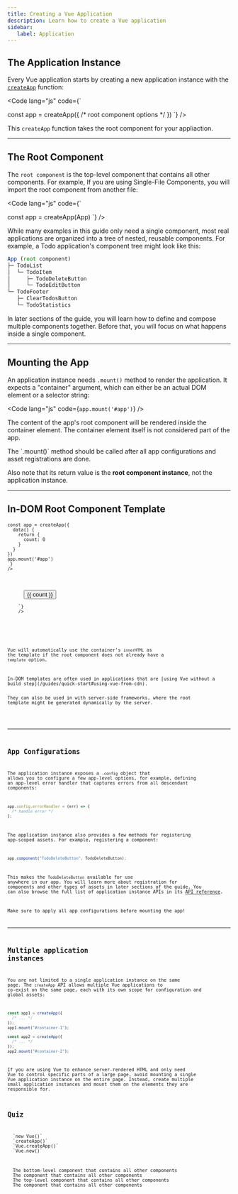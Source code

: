 ```yaml
---
title: Creating a Vue Application
description: Learn how to create a Vue application   
sidebar: 
   label: Application
---
```


## The Application Instance

Every Vue application starts by creating a new application instance with the [`createApp`](https://vuejs.org/api/application.html#createapp) function:

<Code
lang="js"
code={`

const app = createApp({
  /* root component options */
})
`}
/>

This `createApp` function takes the root component for your appliaction.

---

## The Root Component

The `root component` is the top-level component that contains all other components. For example, If you are using Single-File Components, you will import the root component from another file:

<Code
lang="js"
code={`

const app = createApp(App)
`}
/>

While many examples in this guide only need a single component, most real applications are organized into a tree of nested, reusable components. For example, a Todo application's component tree might look like this:

```js
App (root component)
├─ TodoList
│  └─ TodoItem
│     ├─ TodoDeleteButton
│     └─ TodoEditButton
└─ TodoFooter
   ├─ ClearTodosButton
   └─ TodoStatistics
```

In later sections of the guide, you will learn how to define and compose multiple components together. Before that, you will focus on what happens inside a single component.

---

## Mounting the App

An application instance needs `.mount()` method to render the application. It expects a "container" argument, which can either be an actual DOM element or a selector string:

<Code
lang="js"
code={`
app.mount('#app')
`}
/>

The content of the app's root component will be rendered inside the container element. The container element itself is not considered part of the app.

<Aside type="note" title="Mounting Point">
The `.mount()` method should be called after all app configurations and asset registrations are done. 

Also note that its return value is the **root component instance**, not the application instance.
</Aside>

---

## In-DOM Root Component Template
<Tabs>
  <TabItem label="Vue">
    <Code
    lang="js"
    code={`

    const app = createApp({
      data() {
        return {
          count: 0
        }
      }
    })
    app.mount('#app')
    `}
    />
  </TabItem>
  <TabItem label="HTML">
    <Code
    lang="html"
    code={`
    <div id="app">
      <button @click="count++">{{ count }}</button>
    </div>
    `}
    />
  </TabItem>
  <TabItem label="Preview" default>
   <Counter client:load />
  </TabItem>
</Tabs>

Vue will automatically use the container's `innerHTML` as the template if the root component does not already have a `template` option.
<Aside type="tip" title="In-DOM Templates">
In-DOM templates are often used in applications that are [using Vue without a build step](/guides/quick-start#using-vue-from-cdn). 

They can also be used in with server-side frameworks, where the root template might be generated dynamically by the server.
</Aside>

---

## App Configurations​

The application instance exposes a `.config` object that allows you to configure a few app-level options, for example, defining an app-level error handler that captures errors from all descendant components:

```js
app.config.errorHandler = (err) => {
  /* handle error */
};
```

The application instance also provides a few methods for registering app-scoped assets. For example, registering a component:

```js
app.component("TodoDeleteButton", TodoDeleteButton);
```

This makes the `TodoDeleteButton` available for use anywhere in our app. You will learn more about registration for components and other types of assets in later sections of the guide. You can also browse the full list of application instance APIs in its [API reference](https://vuejs.org/api/application.html).

<Aside type="caution" title="App Configurations">
Make sure to apply all app configurations before mounting the app!
</Aside>

---

## Multiple application instances

You are not limited to a single application instance on the same page. The `createApp` API allows multiple Vue applications to co-exist on the same page, each with its own scope for configuration and global assets:

```js
const app1 = createApp({
  /* ... */
});
app1.mount("#container-1");

const app2 = createApp({
  /* ... */
});
app2.mount("#container-2");
```

If you are using Vue to enhance server-rendered HTML and only need Vue to control specific parts of a large page, avoid mounting a single Vue application instance on the entire page. Instead, create multiple small application instances and mount them on the elements they are responsible for.

## Quiz
<Quiz title="1. Which of the instance is use for starting vue application?">
  <QuizOption>`new Vue()`</QuizOption>
  <QuizOption correct>`createApp()`</QuizOption>
  <QuizOption>`Vue.createApp()`</QuizOption>
  <QuizOption>`Vue.new()`</QuizOption>
</Quiz>

<Quiz title="2. Root component is - ?">
  <QuizOption>The bottom-level component that contains all other components</QuizOption>
  <QuizOption>The component that contains all other components</QuizOption>
  <QuizOption correct>The top-level component that contains all other components</QuizOption>
  <QuizOption>The component that contains all other components</QuizOption>
</Quiz>
